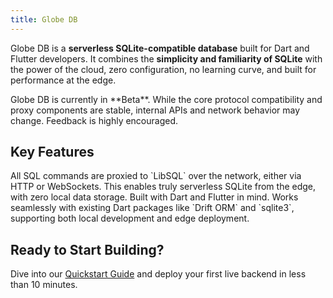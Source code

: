 ```yaml
---
title: Globe DB
---
```


Globe DB is a **serverless SQLite-compatible database** built for Dart and Flutter developers. It combines the **simplicity and familiarity of SQLite** with the power of the cloud, zero configuration, no learning curve, and built for performance at the edge.

<Warning>
  Globe DB is currently in **Beta**. While the core protocol compatibility and
  proxy components are stable, internal APIs and network behavior may change.
  Feedback is highly encouraged.
</Warning>

## Key Features

<CardGroup>
  <Card title="Edge-Ready, Serverless" icon="bolt">
    All SQL commands are proxied to `LibSQL` over the network, either via HTTP
    or WebSockets. This enables truly serverless SQLite from the edge, with zero
    local data storage.
  </Card>
  <Card title="Dart-First Experience" icon="code">
    Built with Dart and Flutter in mind. Works seamlessly with existing Dart
    packages like `Drift ORM` and `sqlite3`, supporting both local development
    and edge deployment.
  </Card>
</CardGroup>

## Ready to Start Building?

Dive into our [Quickstart Guide](/products/db/quickstart) and deploy your first live backend in less than 10 minutes.
